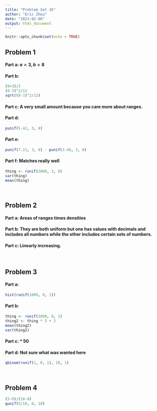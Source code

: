 ---
title: "Problem Set 26"
author: "Eric Zhou"
date: "2023-02-06"
output: html_document
---

```{r setup, include=FALSE}
knitr::opts_chunk$set(echo = TRUE)
```

## **Problem 1**

#### **Part a**: $a=3, b=8$

#### **Part b**:

```{r}
(8+3)/2
(8-3)^2/12
sqrt((8-3)^2/12)
```

#### **Part c**: A very small amount because you care more about ranges.

#### **Part d**:

```{r}
punif(5.42, 3, 8)
```

#### **Part e**:

```{r}
punif(7.21, 3, 8) - punif(3.48, 3, 8)
```

#### **Part f**: Matches really well

```{r}
thing <- runif(2000, 3, 8)
var(thing)
mean(thing)
```

<br>

## **Problem 2**

#### **Part a**: Areas of ranges times densities

#### **Part b**: They are both uniform but one has values with decimals and includes all numbers while the other includes certain sets of numbers.

#### **Part c**: Linearly increasing.

<br>

## **Problem 3**

#### **Part a**:

```{r}
hist(runif(1000, 0, 1))
```

#### **Part b**:

```{r}
thing <- runif(1000, 0, 1)
thing2 <- thing * 5 + 3
mean(thing2)
var(thing2)
```

#### **Part c**: \* 50

#### **Part d**: Not sure what was wanted here

```{r}
qbinom(runif(1, 0, 1), 18, 1)
```

<br>

## **Problem 4**

```{r}
(5-0)/(10-0)
qunif(5/10, 0, 10)
```
